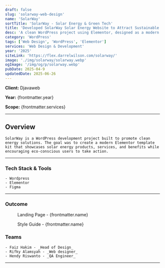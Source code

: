 ```yaml
---
draft: false
slug: 'solarway-web-design'
name: 'SolarWay'
sortTitle: 'SolarWay - Solar Energy & Green Tech'
title: 'Developed SolarWay Solar Energy Website to Attract Sustainable Clients'
desc: 'A clean WordPress project using Elementor, designed as a modern template kit for solar energy and green tech services with eco-friendly appeal.'
category: 'WordPress'
tags: ['Web Design', 'WordPress', 'Elementor']
services: 'Web Design & Development'
year: '2025'
siteLink: 'https://flex.darrelwilson.com/solarway/'
image: './img/solarway/solarway.webp'
ogImage: '/img/og/p/solarway.webp'
pubDate: 2025-04-9
updatedDate: 2025-06-26
---
```



**Client:** Djavaweb

**Year:** {frontmatter.year}

**Scope:** {frontmatter.services}

---

## Overview

    SolarWay is a WordPress development project built to promote clean energy solutions. The goal was to create a modern Elementor template kit that showcases solar energy products, services, and benefits while encouraging eco-conscious users to take action.

---

### Tech Stack & Tools

    - Wordpress
    - Elementor
    - Figma

---

### Outcome

<figure>
  <Picture src={landingPage} alt='high fidelity design' />
  <figcaption class='text-center'>Landing Page - {frontmatter.name}</figcaption>
</figure>

<figure>
  <Picture src={styleGuide} alt='high fidelity design' />
  <figcaption class='text-center'>Style Guide - {frontmatter.name}</figcaption>
</figure>

### Teams

    - Faiz Hakim - _Head of Design_
    - Rifky Alamsyah - _Web designer_
    - Hendy Riswanto - _QA Engineer_

---
